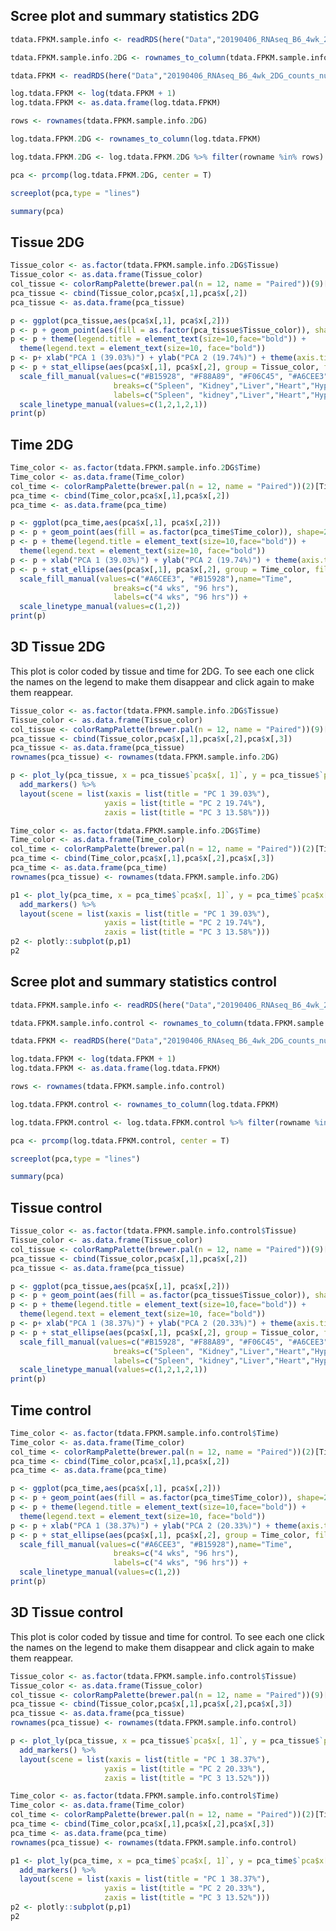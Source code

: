 ## Scree plot and summary statistics 2DG
```r
tdata.FPKM.sample.info <- readRDS(here("Data","20190406_RNAseq_B6_4wk_2DG_counts_phenotypes.RData"))

tdata.FPKM.sample.info.2DG <- rownames_to_column(tdata.FPKM.sample.info) %>% filter(Treatment=="2DG") %>% column_to_rownames('rowname')

tdata.FPKM <- readRDS(here("Data","20190406_RNAseq_B6_4wk_2DG_counts_numeric.RData"))

log.tdata.FPKM <- log(tdata.FPKM + 1)
log.tdata.FPKM <- as.data.frame(log.tdata.FPKM)

rows <- rownames(tdata.FPKM.sample.info.2DG)

log.tdata.FPKM.2DG <- rownames_to_column(log.tdata.FPKM) 

log.tdata.FPKM.2DG <- log.tdata.FPKM.2DG %>% filter(rowname %in% rows) %>% column_to_rownames('rowname')

pca <- prcomp(log.tdata.FPKM.2DG, center = T)

screeplot(pca,type = "lines")

summary(pca)
```

## Tissue 2DG
```r

Tissue_color <- as.factor(tdata.FPKM.sample.info.2DG$Tissue)
Tissue_color <- as.data.frame(Tissue_color)
col_tissue <- colorRampPalette(brewer.pal(n = 12, name = "Paired"))(9)[Tissue_color$Tissue_color]
pca_tissue <- cbind(Tissue_color,pca$x[,1],pca$x[,2])
pca_tissue <- as.data.frame(pca_tissue)

p <- ggplot(pca_tissue,aes(pca$x[,1], pca$x[,2]))
p <- p + geom_point(aes(fill = as.factor(pca_tissue$Tissue_color)), shape=21, size=4) + theme_bw()
p <- p + theme(legend.title = element_text(size=10,face="bold")) + 
  theme(legend.text = element_text(size=10, face="bold"))
p <- p+ xlab("PCA 1 (39.03%)") + ylab("PCA 2 (19.74%)") + theme(axis.title = element_text(face="bold"))
p <- p + stat_ellipse(aes(pca$x[,1], pca$x[,2], group = Tissue_color, fill = as.factor(pca_tissue$Tissue_color)), geom="polygon",level=0.95,alpha=0.2) +
  scale_fill_manual(values=c("#B15928", "#F88A89", "#F06C45", "#A6CEE3", "#52AF43", "#FE870D", "#C7B699", "#569EA4","#B294C7"),name="Tissue Type",
                       breaks=c("Spleen", "Kidney","Liver","Heart","Hypothanamus","Pre-frontal Cortex","Small Intestine","Hippocampus","Skeletal Muscle"),
                       labels=c("Spleen", "kidney","Liver","Heart","Hypothalamus","Pre-frontal Cortex","Small Intestine","Hippocampus","Skeletal Muscle")) +
  scale_linetype_manual(values=c(1,2,1,2,1))
print(p)
```

## Time 2DG
```r

Time_color <- as.factor(tdata.FPKM.sample.info.2DG$Time)
Time_color <- as.data.frame(Time_color)
col_time <- colorRampPalette(brewer.pal(n = 12, name = "Paired"))(2)[Time_color$Time_color]
pca_time <- cbind(Time_color,pca$x[,1],pca$x[,2])
pca_time <- as.data.frame(pca_time)

p <- ggplot(pca_time,aes(pca$x[,1], pca$x[,2]))
p <- p + geom_point(aes(fill = as.factor(pca_time$Time_color)), shape=21, size=4) + theme_bw()
p <- p + theme(legend.title = element_text(size=10,face="bold")) + 
  theme(legend.text = element_text(size=10, face="bold"))
p <- p + xlab("PCA 1 (39.03%)") + ylab("PCA 2 (19.74%)") + theme(axis.title = element_text(face="bold"))
p <- p + stat_ellipse(aes(pca$x[,1], pca$x[,2], group = Time_color, fill = as.factor(pca_time$Time_color)), geom="polygon",level=0.95,alpha=0.4) +
  scale_fill_manual(values=c("#A6CEE3", "#B15928"),name="Time",
                       breaks=c("4 wks", "96 hrs"),
                       labels=c("4 wks", "96 hrs")) +
  scale_linetype_manual(values=c(1,2))
print(p)
```

## 3D Tissue 2DG
This plot is color coded by tissue and time for 2DG. To see each one click the names on the legend to make them disappear and click again to make them reappear.

```r
Tissue_color <- as.factor(tdata.FPKM.sample.info.2DG$Tissue)
Tissue_color <- as.data.frame(Tissue_color)
col_tissue <- colorRampPalette(brewer.pal(n = 12, name = "Paired"))(9)[Tissue_color$Tissue_color]
pca_tissue <- cbind(Tissue_color,pca$x[,1],pca$x[,2],pca$x[,3])
pca_tissue <- as.data.frame(pca_tissue)
rownames(pca_tissue) <- rownames(tdata.FPKM.sample.info.2DG)

p <- plot_ly(pca_tissue, x = pca_tissue$`pca$x[, 1]`, y = pca_tissue$`pca$x[, 2]`, z = pca_tissue$`pca$x[, 3]`, color = pca_tissue$Tissue_color, colors = c("#B15928", "#F88A89", "#F06C45", "#A6CEE3", "#52AF43", "#FE870D", "#C7B699", "#569EA4","#B294C7"), text = rownames(pca_tissue)) %>%
  add_markers() %>%
  layout(scene = list(xaxis = list(title = "PC 1 39.03%"),
                     yaxis = list(title = "PC 2 19.74%"),
                     zaxis = list(title = "PC 3 13.58%")))

Time_color <- as.factor(tdata.FPKM.sample.info.2DG$Time)
Time_color <- as.data.frame(Time_color)
col_time <- colorRampPalette(brewer.pal(n = 12, name = "Paired"))(2)[Time_color$Time_color]
pca_time <- cbind(Time_color,pca$x[,1],pca$x[,2],pca$x[,3])
pca_time <- as.data.frame(pca_time)
rownames(pca_tissue) <- rownames(tdata.FPKM.sample.info.2DG)

p1 <- plot_ly(pca_time, x = pca_time$`pca$x[, 1]`, y = pca_time$`pca$x[, 2]`, z = pca_time$`pca$x[, 3]`, color = pca_time$Time_color, colors = c("#A6CEE3", "#B15928"), text = rownames(pca_time)) %>%
  add_markers() %>%
  layout(scene = list(xaxis = list(title = "PC 1 39.03%"),
                     yaxis = list(title = "PC 2 19.74%"),
                     zaxis = list(title = "PC 3 13.58%")))
p2 <- plotly::subplot(p,p1)
p2
```

## Scree plot and summary statistics control
```r
tdata.FPKM.sample.info <- readRDS(here("Data","20190406_RNAseq_B6_4wk_2DG_counts_phenotypes.RData"))

tdata.FPKM.sample.info.control <- rownames_to_column(tdata.FPKM.sample.info) %>% filter(Treatment=="None") %>% column_to_rownames('rowname')

tdata.FPKM <- readRDS(here("Data","20190406_RNAseq_B6_4wk_2DG_counts_numeric.RData"))

log.tdata.FPKM <- log(tdata.FPKM + 1)
log.tdata.FPKM <- as.data.frame(log.tdata.FPKM)

rows <- rownames(tdata.FPKM.sample.info.control)

log.tdata.FPKM.control <- rownames_to_column(log.tdata.FPKM) 

log.tdata.FPKM.control <- log.tdata.FPKM.control %>% filter(rowname %in% rows) %>% column_to_rownames('rowname')

pca <- prcomp(log.tdata.FPKM.control, center = T)

screeplot(pca,type = "lines")

summary(pca)
```

## Tissue control
```r

Tissue_color <- as.factor(tdata.FPKM.sample.info.control$Tissue)
Tissue_color <- as.data.frame(Tissue_color)
col_tissue <- colorRampPalette(brewer.pal(n = 12, name = "Paired"))(9)[Tissue_color$Tissue_color]
pca_tissue <- cbind(Tissue_color,pca$x[,1],pca$x[,2])
pca_tissue <- as.data.frame(pca_tissue)

p <- ggplot(pca_tissue,aes(pca$x[,1], pca$x[,2]))
p <- p + geom_point(aes(fill = as.factor(pca_tissue$Tissue_color)), shape=21, size=4) + theme_bw()
p <- p + theme(legend.title = element_text(size=10,face="bold")) + 
  theme(legend.text = element_text(size=10, face="bold"))
p <- p+ xlab("PCA 1 (38.37%)") + ylab("PCA 2 (20.33%)") + theme(axis.title = element_text(face="bold"))
p <- p + stat_ellipse(aes(pca$x[,1], pca$x[,2], group = Tissue_color, fill = as.factor(pca_tissue$Tissue_color)), geom="polygon",level=0.95,alpha=0.2) +
  scale_fill_manual(values=c("#B15928", "#F88A89", "#F06C45", "#A6CEE3", "#52AF43", "#FE870D", "#C7B699", "#569EA4","#B294C7"),name="Tissue Type",
                       breaks=c("Spleen", "Kidney","Liver","Heart","Hypothanamus","Pre-frontal Cortex","Small Intestine","Hippocampus","Skeletal Muscle"),
                       labels=c("Spleen", "kidney","Liver","Heart","Hypothalamus","Pre-frontal Cortex","Small Intestine","Hippocampus","Skeletal Muscle")) +
  scale_linetype_manual(values=c(1,2,1,2,1))
print(p)
```

## Time control
```r

Time_color <- as.factor(tdata.FPKM.sample.info.control$Time)
Time_color <- as.data.frame(Time_color)
col_time <- colorRampPalette(brewer.pal(n = 12, name = "Paired"))(2)[Time_color$Time_color]
pca_time <- cbind(Time_color,pca$x[,1],pca$x[,2])
pca_time <- as.data.frame(pca_time)

p <- ggplot(pca_time,aes(pca$x[,1], pca$x[,2]))
p <- p + geom_point(aes(fill = as.factor(pca_time$Time_color)), shape=21, size=4) + theme_bw()
p <- p + theme(legend.title = element_text(size=10,face="bold")) + 
  theme(legend.text = element_text(size=10, face="bold"))
p <- p + xlab("PCA 1 (38.37%)") + ylab("PCA 2 (20.33%)") + theme(axis.title = element_text(face="bold"))
p <- p + stat_ellipse(aes(pca$x[,1], pca$x[,2], group = Time_color, fill = as.factor(pca_time$Time_color)), geom="polygon",level=0.95,alpha=0.4) +
  scale_fill_manual(values=c("#A6CEE3", "#B15928"),name="Time",
                       breaks=c("4 wks", "96 hrs"),
                       labels=c("4 wks", "96 hrs")) +
  scale_linetype_manual(values=c(1,2))
print(p)
```

## 3D Tissue control
This plot is color coded by tissue and time for control. To see each one click the names on the legend to make them disappear and click again to make them reappear.

```r
Tissue_color <- as.factor(tdata.FPKM.sample.info.control$Tissue)
Tissue_color <- as.data.frame(Tissue_color)
col_tissue <- colorRampPalette(brewer.pal(n = 12, name = "Paired"))(9)[Tissue_color$Tissue_color]
pca_tissue <- cbind(Tissue_color,pca$x[,1],pca$x[,2],pca$x[,3])
pca_tissue <- as.data.frame(pca_tissue)
rownames(pca_tissue) <- rownames(tdata.FPKM.sample.info.control)

p <- plot_ly(pca_tissue, x = pca_tissue$`pca$x[, 1]`, y = pca_tissue$`pca$x[, 2]`, z = pca_tissue$`pca$x[, 3]`, color = pca_tissue$Tissue_color, colors = c("#B15928", "#F88A89", "#F06C45", "#A6CEE3", "#52AF43", "#FE870D", "#C7B699", "#569EA4","#B294C7"), text = rownames(pca_tissue)) %>%
  add_markers() %>%
  layout(scene = list(xaxis = list(title = "PC 1 38.37%"),
                     yaxis = list(title = "PC 2 20.33%"),
                     zaxis = list(title = "PC 3 13.52%")))

Time_color <- as.factor(tdata.FPKM.sample.info.control$Time)
Time_color <- as.data.frame(Time_color)
col_time <- colorRampPalette(brewer.pal(n = 12, name = "Paired"))(2)[Time_color$Time_color]
pca_time <- cbind(Time_color,pca$x[,1],pca$x[,2],pca$x[,3])
pca_time <- as.data.frame(pca_time)
rownames(pca_tissue) <- rownames(tdata.FPKM.sample.info.control)

p1 <- plot_ly(pca_time, x = pca_time$`pca$x[, 1]`, y = pca_time$`pca$x[, 2]`, z = pca_time$`pca$x[, 3]`, color = pca_time$Time_color, colors = c("#A6CEE3", "#B15928") , text = rownames(pca_time)) %>%
  add_markers() %>%
  layout(scene = list(xaxis = list(title = "PC 1 38.37%"),
                     yaxis = list(title = "PC 2 20.33%"),
                     zaxis = list(title = "PC 3 13.52%")))
p2 <- plotly::subplot(p,p1)
p2
```
